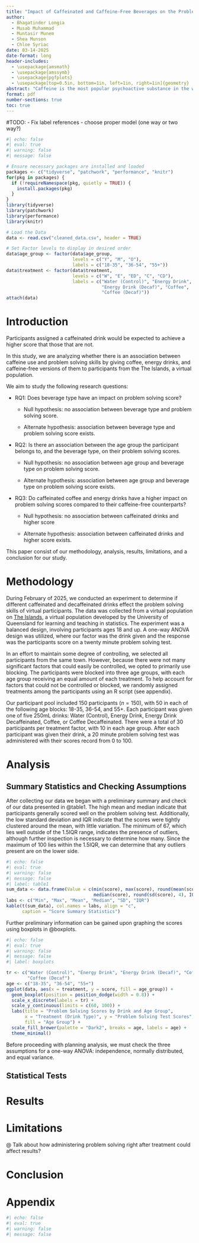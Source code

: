 ```yaml
---
title: "Impact of Caffeinated and Caffeine-Free Beverages on the Problem Solving Skills of A Virtual Population"
author: 
  - Bhagatinder Longia 
  - Musab Muhammad 
  - Muntasir Munem 
  - Shea Munson 
  - Chloe Syriac
date: 03-14-2025
date-format: long
header-includes:
  - \usepackage{amsmath}
  - \usepackage{amssymb}
  - \usepackage{pgfplots}
  - \usepackage[top=0.5in, bottom=1in, left=1in, right=1in]{geometry}
abstract: "Caffeine is the most popular psychoactive substance in the world, particularly due to its widely known stimulating effects. As a stimulant, caffeine has mostly commonly been used to increase mental alertness. The goal of our is to determine if there is an association between caffeine use and problem solving skills. We collected data using The Islands, a virtual population for testing experiments. [summary of key findings]. [brief overview of results, improvments]."
format: pdf
number-sections: true
toc: true
---
```


#TODO: 
- Fix label references 
- choose proper model (one way or two way?)

```r
#| echo: false
#| eval: true
#| warning: false
#| message: false

# Ensure necessary packages are installed and loaded
packages <- c("tidyverse", "patchwork", "performance", "knitr")
for(pkg in packages) {
  if (!requireNamespace(pkg, quietly = TRUE)) {
    install.packages(pkg)
  }
}
library(tidyverse)
library(patchwork)
library(performance)
library(knitr)

# Load the Data
data <- read.csv("cleaned_data.csv", header = TRUE)

# Set Factor levels to display in desired order
data$age_group <- factor(data$age_group, 
                         levels = c("Y", "M", "O"), 
                         labels = c("18-35", "36-54", "55+"))
data$treatment <- factor(data$treatment, 
                         levels = c("W", "E", "ED", "C", "CD"), 
                         labels = c("Water (Control)", "Energy Drink", 
                                    "Energy Drink (Decaf)", "Coffee", 
                                    "Coffee (Decaf)"))
attach(data)
```

# Introduction

Participants assigned a caffeinated drink would be expected to achieve a higher score that those that are not.

In this study, we are analyzing whether there is an association between caffeine use and problem solving skills by giving coffee, energy drinks, and caffeine-free versions of them to participants from the The Islands, a virtual population.

We aim to study the following research questions:

-   RQ1: Does beverage type have an impact on problem solving score?

    -   Null hypothesis: no association between beverage type and problem solving score.

    -   Alternate hypothesis: association between beverage type and problem solving score exists.

-   RQ2: Is there an association between the age group the participant belongs to, and the beverage type, on their problem solving scores.

    -   Null hypothesis: no association between age group and beverage type on problem solving score.

    -   Alternate hypothesis: association between age group and beverage type on problem solving score exists.

-   RQ3: Do caffeinated coffee and energy drinks have a higher impact on problem solving scores compared to their caffeine-free counterparts?

    -   Null hypothesis: no association between caffeinated drinks and higher score

    -   Alternate hypothesis: association between caffeinated drinks and higher score exists.

This paper consist of our methodology, analysis, results, limitations, and a conclusion for our study.

# Methodology

During February of 2025, we conducted an experiment to determine if different caffeinated and decaffeinated drinks effect the problem solving skills of virtual participants. The data was collected from a virtual population on [The Islands](https://islands.smp.uq.edu.au/), a virtual population developed by the University of Queensland for learning and teaching in statistics. The experiment was a balanced design, involving participants ages 18 and up. A one-way ANOVA design was utilized, where our factor was the drink given and the response was the participants score on a twenty minute problem solving test.

In an effort to maintain some degree of controlling, we selected all participants from the same town. However, because there were not many significant factors that could easily be controlled, we opted to primarily use blocking. The participants were blocked into three age groups, with each age group receiving an equal amount of each treatment. To help account for factors that could not be controlled or blocked, we randomly assigned treatments among the participants using an R script (see appendix).

Our participant pool included 150 participants $(n = 150)$, with 50 in each of the following age blocks: 18-35, 36-54, and 55+. Each participant was given one of five 250mL drinks: Water (Control), Energy Drink, Energy Drink Decaffeinated, Coffee, or Coffee Decaffeinated. There were a total of 30 participants per treatment factor, with 10 in each age group. After each participant was given their drink, a 20 minute problem solving test was administered with their scores record from 0 to 100.

# Analysis
## Summary Statistics and Checking Assumptions

After collecting our data we began with a preliminary summary and check of our data presented in @table1. The high mean and median indicate that participants generally scored well on the problem solving test. Additionally, the low standard deviation and IQR indicate that the scores were tightly clustered around the mean, with little variation. The minimum of 67, which lies well outside of the 1.5IQR range, indicates the presence of outliers, although further inspection is necessary to determine how many. Since the maximum of 100 lies within the 1.5IQR, we can determine that any outliers present are on the lower side.

```r
#| echo: false
#| eval: true
#| warning: false
#| message: false
#| label: table1
sum_data <- data.frame(Value = c(min(score), max(score), round(mean(score), 4), 
                                 median(score), round(sd(score), 4), IQR(score)))
labs <- c("Min", "Max", "Mean", "Median", "SD", "IQR")
kable(t(sum_data), col.names = labs, align = "c", 
      caption = "Score Summary Statistics")
```

Further preliminary information can be gained upon graphing the scores using boxplots in @boxplots.

```r
#| echo: false
#| eval: true
#| warning: false
#| message: false
#| label: boxplots

tr <- c("Water (Control)", "Energy Drink", "Energy Drink (Decaf)", "Coffee", 
        "Coffee (Decaf")
age <- c("18-35", "36-54", "55+")
ggplot(data, aes(x = treatment, y = score, fill = age_group)) +
  geom_boxplot(position = position_dodge(width = 0.8)) + 
  scale_x_discrete(labels = tr) + 
  scale_y_continuous(limits = c(60, 100)) + 
  labs(title = "Problem Solving Scores by Drink and Age Group",
       x = "Treatment (Drink Type)", y = "Problem Solving Test Scores",
       fill = "Age Group") + 
  scale_fill_brewer(palette = "Dark2", breaks = age, labels = age) +
  theme_minimal()
```

Before proceeding with planning analysis, we must check the three assumptions for a one-way ANOVA: independence, normally distributed, and equal variance.

## Statistical Tests

# Results

# Limitations

@ Talk about how administering problem solving right after treatment could affect results?

# Conclusion

# Appendix

```r
#| echo: false
#| eval: true
#| warning: false
#| message: false
```
